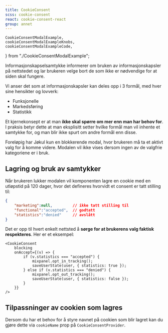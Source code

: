 ```yaml
---
title: CookieConsent
scss: cookie-consent
react: cookie-consent-react
group: annet
---
```


    CookieConsentModalExample,
    cookieConsentModalExampleKnobs,
    cookieConsentModalExampleCode,
} from "./CookieConsentModalExample";

<Ingress>
    Informasjonskapselsamtykke informerer om bruken av informasjonskapsler på nettstedet og lar brukeren velge bort de
    som ikke er nødvendige for at siden skal fungere.
</Ingress>

<ComponentExample
    title="CookieConsent"
    component={CookieConsentModalExample}
    knobs={cookieConsentModalExampleKnobs}
    codeExample={cookieConsentModalExampleCode}
/>

Vi anser det som at informasjonskapsler kan deles opp i 3 formål, med hver sine hensikter og lovverk:

-   Funksjonelle
-   Markedsføring
-   Statistikk

Et kjernekonsept er at man **ikke skal spørre om mer enn man har behov for**. I praksis
betyr dette at man eksplisitt setter hvilke formål man vil inhente et samtykke for, og man blir ikke spurt om andre
formål enn disse.

Foreløpig har Jøkul kun en blokkerende modal, hvor brukeren må ta et aktivt valg for å komme videre. Modalen vil ikke vises dersom ingen av de valgfrie kategoriene er i bruk.

## Lagring og bruk av samtykker

Når brukeren lukker modalen vil komponenten lagre en cookie med en utløpstid på 120 dager, hvor det defineres hvorvidt et consent
er tatt stilling til:

```JSON
{
    "marketing":null,         // ikke tatt stilling til
    "functional":"accepted",  // godtatt
    "statistics":"denied"     // avslått
}
```

Det er opp til hvert enkelt nettsted å **sørge for at brukerens valg faktisk respekteres**. Her er et eksempel:

```tsx
<CookieConsent
    blocking
    onAccept={(v) => {
        if (v.statistics === "accepted") {
            mixpanel.opt_in_tracking();
            saveUserState(user, { statistics: true });
        } else if (v.statistics === "denied") {
            mixpanel.opt_out_tracking();
            saveUserState(user, { statistics: false });
        }
    }}
/>
```

## Tilpassninger av cookien som lagres

Dersom du har et behov for å styre navnet på cookien som blir lagret kan du gjøre dette via `cookieName` prop på `CookieConsentProvider`.

